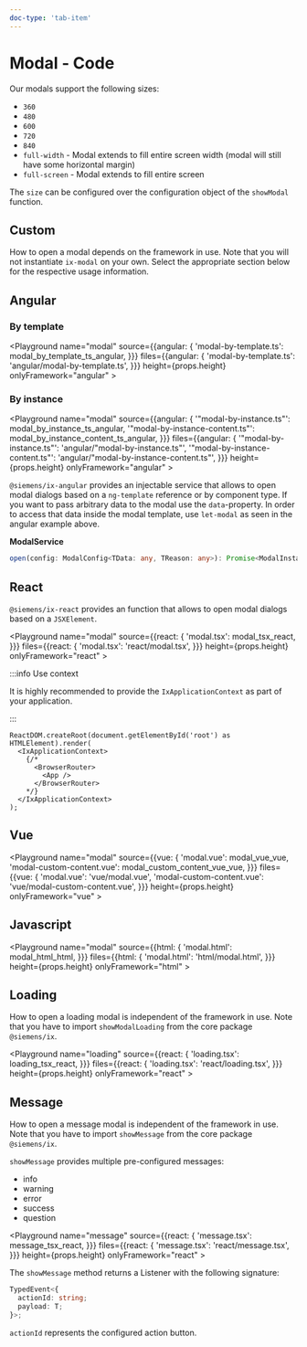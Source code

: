 ```yaml
---
doc-type: 'tab-item'
---
```




# Modal - Code

Our modals support the following sizes:

- `360`
- `480`
- `600`
- `720`
- `840`
- `full-width` - Modal extends to fill entire screen width (modal will still have some horizontal margin)
- `full-screen` - Modal extends to fill entire screen

The `size` can be configured over the configuration object of the `showModal` function.

<ModalSizesPlayground height="19rem" />

## Custom

How to open a modal depends on the framework in use. Note that you will not instantiate `ix-modal` on your own.
Select the appropriate section below for the respective usage information.

## Angular

### By template

<Playground
        name="modal" source={{angular: {
            'modal-by-template.ts': modal_by_template_ts_angular,
          }}}
        files={{angular: {
            'modal-by-template.ts': 'angular/modal-by-template.ts',
          }}}
        height={props.height}
        onlyFramework="angular"
        ></Playground>

### By instance

<Playground
        name="modal" source={{angular: {
            '"modal-by-instance.ts"': modal_by_instance_ts_angular,
            '"modal-by-instance-content.ts"': modal_by_instance_content_ts_angular,
          }}}
        files={{angular: {
            '"modal-by-instance.ts"': 'angular/"modal-by-instance.ts"',
            '"modal-by-instance-content.ts"': 'angular/"modal-by-instance-content.ts"',
          }}}
        height={props.height}
        onlyFramework="angular"
        ></Playground>

`@siemens/ix-angular` provides an injectable service that allows to open modal dialogs based on a `ng-template` reference or by component type.
If you want to pass arbitrary data to the modal use the `data`-property. In order to access that data inside the modal template, use `let-modal` as seen in the angular example above.

**ModalService**

```ts
open(config: ModalConfig<TData: any, TReason: any>): Promise<ModalInstance<TData>>
```

## React

`@siemens/ix-react` provides an function that allows to open modal dialogs based on a `JSXElement`.

<Playground
        name="modal" source={{react: {
            'modal.tsx': modal_tsx_react,
          }}}
        files={{react: {
            'modal.tsx': 'react/modal.tsx',
          }}}
        height={props.height}
        onlyFramework="react"
        ></Playground>

:::info Use context

It is highly recommended to provide the `IxApplicationContext` as part of your application.

:::

```tsx
ReactDOM.createRoot(document.getElementById('root') as HTMLElement).render(
  <IxApplicationContext>
    {/*
      <BrowserRouter>
        <App />
      </BrowserRouter>
    */}
  </IxApplicationContext>
);
```

## Vue

<Playground
        name="modal" source={{vue: {
            'modal.vue': modal_vue_vue,
            'modal-custom-content.vue': modal_custom_content_vue_vue,
          }}}
        files={{vue: {
            'modal.vue': 'vue/modal.vue',
            'modal-custom-content.vue': 'vue/modal-custom-content.vue',
          }}}
        height={props.height}
        onlyFramework="vue"
        ></Playground>

## Javascript

<Playground
        name="modal" source={{html: {
            'modal.html': modal_html_html,
          }}}
        files={{html: {
            'modal.html': 'html/modal.html',
          }}}
        height={props.height}
        onlyFramework="html"
        ></Playground>

## Loading

How to open a loading modal is independent of the framework in use. Note that you have to import `showModalLoading` from the core package `@siemens/ix`.

<Playground
        name="loading" source={{react: {
            'loading.tsx': loading_tsx_react,
          }}}
        files={{react: {
            'loading.tsx': 'react/loading.tsx',
          }}}
        height={props.height}
        onlyFramework="react"
        ></Playground>

## Message

How to open a message modal is independent of the framework in use. Note that you have to import `showMessage` from the core package `@siemens/ix`.

`showMessage` provides multiple pre-configured messages:

- info
- warning
- error
- success
- question

<Playground
        name="message" source={{react: {
            'message.tsx': message_tsx_react,
          }}}
        files={{react: {
            'message.tsx': 'react/message.tsx',
          }}}
        height={props.height}
        onlyFramework="react"
        ></Playground>

The `showMessage` method returns a Listener with the following signature:

```ts
TypedEvent<{
  actionId: string;
  payload: T;
}>;
```

`actionId` represents the configured action button.

<PropsHeaderJavaScriptApi />
<ModalConfig />
<ModalInstance />
<ModalService />
